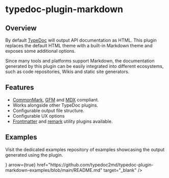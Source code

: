 
# typedoc-plugin-markdown

<PackageVersion pjson={pjson} />

## Overview

By default [TypeDoc](https://typedoc.org) will output API documentation as HTML. This plugin replaces the default HTML theme with a built-in Markdown theme and exposes some additional options.

Since many tools and platforms support Markdown, the documentation generated by this plugin can be easily integrated into different ecosystems, such as code repositories, Wikis and static site generators.

## Features

- [CommonMark](https://spec.commonmark.org/0.31.2/), [GFM](https://github.github.com/gfm/) and [MDX](https://mdxjs.com/) compliant.
- Works alongside other TypeDoc plugins.
- Configurable output file structure.
- Configurable UX options
- [Frontmatter](/plugins/frontmatter) and [remark](/plugins/remark) utility plugins available.

## Examples

Visit the dedicated examples repository of examples showcasing the output generated using the plugin.

<Cards num={2}>
  <Cards.Card
    title="View on GitHub"
    icon={<FontAwesomeIcon icon={faGithub} />}
    arrow={true}
    href="https://github.com/typedoc2md/typedoc-plugin-markdown-examples/blob/main/README.md"
    target="_blank"
  />
</Cards>
